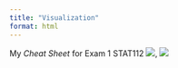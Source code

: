 ```yaml
---
title: "Visualization"
format: html
---
```



My *Cheat Sheet* for Exam 1 STAT112 ![](bw/Page1.jpg), ![](cheat_sheet.png)


